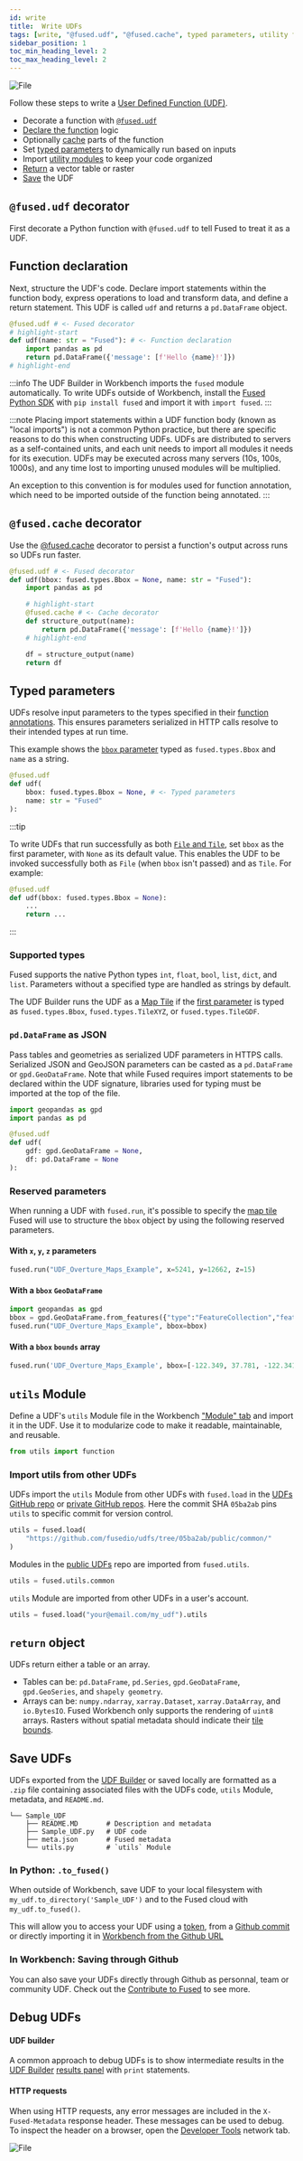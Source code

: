 ```yaml
---
id: write
title:  Write UDFs
tags: [write, "@fused.udf", "@fused.cache", typed parameters, utility functions, return object]
sidebar_position: 1
toc_min_heading_level: 2
toc_max_heading_level: 2
---
```



<div style={{textAlign: 'center'}}>
<img src={ImageAnatomy} alt="File" style={{}} />
</div>

Follow these steps to write a [User Defined Function (UDF)](/core-concepts/why/).

- Decorate a function with [`@fused.udf`](/core-concepts/write/#fusedudf-decorator)
- [Declare the function](/core-concepts/write/#function-declaration) logic
- Optionally [cache](/core-concepts/write/#fusedcache-decorator) parts of the function
- Set [typed parameters](/core-concepts/write/#typed-parameters) to dynamically run based on inputs
- Import [utility modules](/core-concepts/write/#utils-module) to keep your code organized
- [Return](/core-concepts/write/#return-object) a vector table or raster
- [Save](/core-concepts/write/#save-udfs) the UDF

## `@fused.udf` decorator

First decorate a Python function with `@fused.udf` to tell Fused to treat it as a UDF.

## Function declaration

Next, structure the UDF's code. Declare import statements within the function body, express operations to load and transform data, and define a return statement. This UDF is called `udf` and returns a `pd.DataFrame` object.

```python showLineNumbers
@fused.udf # <- Fused decorator
# highlight-start
def udf(name: str = "Fused"): # <- Function declaration
    import pandas as pd
    return pd.DataFrame({'message': [f'Hello {name}!']})
# highlight-end
```
:::info
The UDF Builder in Workbench imports the `fused` module automatically. To write UDFs outside of Workbench, install the [Fused Python SDK](/python-sdk/) with `pip install fused` and import it with `import fused`.
:::

:::note
Placing import statements within a UDF function body (known as "local imports") is not a common Python practice, but there are specific reasons to do this when constructing UDFs. UDFs are distributed to servers as a self-contained units, and each unit needs to import all modules it needs for its execution. UDFs may be executed across many servers (10s, 100s, 1000s), and any time lost to importing unused modules will be multiplied.

An exception to this convention is for modules used for function annotation, which need to be imported outside of the function being annotated.
:::

## `@fused.cache` decorator

Use the [@fused.cache](/core-concepts/cache/) decorator to persist a function's output across runs so UDFs run faster.


```python showLineNumbers
@fused.udf # <- Fused decorator
def udf(bbox: fused.types.Bbox = None, name: str = "Fused"):
    import pandas as pd

    # highlight-start
    @fused.cache # <- Cache decorator
    def structure_output(name):
        return pd.DataFrame({'message': [f'Hello {name}!']})
    # highlight-end

    df = structure_output(name)
    return df
```




## Typed parameters

UDFs resolve input parameters to the types specified in their [function annotations](https://peps.python.org/pep-3107/). This ensures parameters serialized in HTTP calls resolve to their intended types at run time.

This example shows the [`bbox` parameter](/core-concepts/filetile/#bbox-object-types) typed as `fused.types.Bbox` and `name` as a string.

```python showLineNumbers
@fused.udf
def udf(
    bbox: fused.types.Bbox = None, # <- Typed parameters
    name: str = "Fused"
):
```

:::tip

To write UDFs that run successfully as both [`File` and `Tile`](/core-concepts/filetile/), set `bbox` as the first parameter, with `None` as its default value. This enables the UDF to be invoked successfully both as `File` (when `bbox` isn't passed) and as `Tile`. For example:

```python showLineNumbers
@fused.udf
def udf(bbox: fused.types.Bbox = None):
    ...
    return ...
```

:::

### Supported types

Fused supports the native Python types `int`, `float`, `bool`, `list`, `dict`, and `list`. Parameters without a specified type are handled as strings by default.

The UDF Builder runs the UDF as a [Map Tile](/core-concepts/filetile/) if the [first parameter](/core-concepts/filetile/#the-bbox-object) is typed as `fused.types.Bbox`, `fused.types.TileXYZ`, or `fused.types.TileGDF`.

### `pd.DataFrame` as JSON

Pass tables and geometries as serialized UDF parameters in HTTPS calls. Serialized JSON and GeoJSON parameters can be casted as a `pd.DataFrame` or `gpd.GeoDataFrame`. Note that while Fused requires import statements to be declared within the UDF signature, libraries used for typing must be imported at the top of the file.

```python showLineNumbers
import geopandas as gpd
import pandas as pd

@fused.udf
def udf(
    gdf: gpd.GeoDataFrame = None,
    df: pd.DataFrame = None
):
```

### Reserved parameters

When running a UDF with `fused.run`, it's possible to specify the [map tile](/core-concepts/filetile/#map-tiles) Fused will use to structure the `bbox` object by using the following reserved parameters.

#### With `x`, `y`, `z` parameters

```python showLineNumbers
fused.run("UDF_Overture_Maps_Example", x=5241, y=12662, z=15)
```

#### With a `bbox` `GeoDataFrame`
```python showLineNumbers
import geopandas as gpd
bbox = gpd.GeoDataFrame.from_features({"type":"FeatureCollection","features":[{"type":"Feature","properties":{},"geometry":{"coordinates":[[[-122.41152460661726,37.80695951427788],[-122.41152460661726,37.80386837460925],[-122.40744576928229,37.80386837460925],[-122.40744576928229,37.80695951427788],[-122.41152460661726,37.80695951427788]]],"type":"Polygon"},"id":1}]})
fused.run("UDF_Overture_Maps_Example", bbox=bbox)
```

#### With a `bbox` `bounds` array

```python showLineNumbers
fused.run('UDF_Overture_Maps_Example', bbox=[-122.349, 37.781, -122.341, 37.818])
```


## `utils` Module

Define a UDF's `utils` Module file in the Workbench ["Module" tab](/workbench/udf-builder/code-editor/#module) and import it in the UDF. Use it to modularize code to make it readable, maintainable, and reusable.

```python showLineNumbers
from utils import function
```

### Import utils from other UDFs

UDFs import the `utils` Module from other UDFs with `fused.load` in the [UDFs GitHub repo](https://github.com/fusedio/udfs/tree/main) or [private GitHub repos](/core-concepts/content-management/git/). Here the commit SHA `05ba2ab` pins `utils` to specific commit for version control.

```python showLineNumbers
utils = fused.load(
    "https://github.com/fusedio/udfs/tree/05ba2ab/public/common/"
)
```

Modules in the [public UDFs](https://github.com/fusedio/udfs/tree/main) repo are imported from `fused.utils`.

```python showLineNumbers
utils = fused.utils.common
```

`utils` Module are imported from other UDFs in a user's account.

```python showLineNumbers
utils = fused.load("your@email.com/my_udf").utils
```

## `return` object

UDFs return either a table or an array.

- Tables can be: `pd.DataFrame`, `pd.Series`, `gpd.GeoDataFrame`,  `gpd.GeoSeries`, and `shapely geometry`.
- Arrays can be: `numpy.ndarray`, `xarray.Dataset`, `xarray.DataArray`, and `io.BytesIO`. Fused Workbench only supports the rendering of `uint8` arrays. Rasters without spatial metadata should indicate their [tile bounds](/core-concepts/filetile/#map-tiles).

## Save UDFs

UDFs exported from the [UDF Builder](/workbench/udf-builder/) or saved locally are formatted as a `.zip` file containing associated files with the UDFs code, `utils` Module, metadata, and `README.md`.

```
└── Sample_UDF
    ├── README.MD       # Description and metadata
    ├── Sample_UDF.py   # UDF code
    ├── meta.json       # Fused metadata
    └── utils.py        # `utils` Module
```

### In Python: `.to_fused()`

When outside of Workbench, save UDF to your local filesystem with `my_udf.to_directory('Sample_UDF')` and to the Fused cloud with `my_udf.to_fused()`.

This will allow you to access your UDF using a [token](/core-concepts/run-udfs/run-small-udfs/#token), from a [Github commit](/core-concepts/run-udfs/run-small-udfs/#git-commit-hash-recommended-for-most-stable-use-cases) or directly importing it in [Workbench from the Github URL](/workbench/udf-catalog/#add-from-github-url)

### In Workbench: Saving through Github

You can also save your UDFs directly through Github as personnal, team or community UDF. Check out the [Contribute to Fused](/workbench/udf-catalog/#contribute-to-fused) to see more.

## Debug UDFs

#### UDF builder

A common approach to debug UDFs is to show intermediate results in the [UDF Builder](/workbench/udf-builder) [results panel](/workbench/udf-builder/results/) with `print` statements.

#### HTTP requests

When using HTTP requests, any error messages are included in the `X-Fused-Metadata` response header. These messages can be used to debug. To inspect the header on a browser, open the [Developer Tools](https://developer.chrome.com/docs/devtools/network) network tab.


<div style={{textAlign: 'center'}}>
<img src={ImageNetwork} alt="File" style={{}} />
</div>
